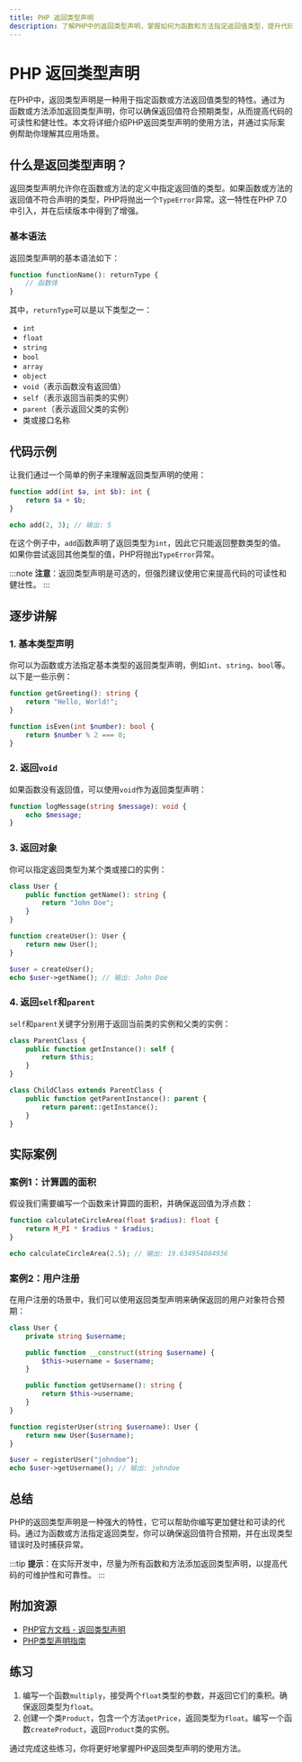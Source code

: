```yaml
---
title: PHP 返回类型声明
description: 了解PHP中的返回类型声明，掌握如何为函数和方法指定返回值类型，提升代码的可读性和健壮性。
---
```


# PHP 返回类型声明

在PHP中，返回类型声明是一种用于指定函数或方法返回值类型的特性。通过为函数或方法添加返回类型声明，你可以确保返回值符合预期类型，从而提高代码的可读性和健壮性。本文将详细介绍PHP返回类型声明的使用方法，并通过实际案例帮助你理解其应用场景。

## 什么是返回类型声明？

返回类型声明允许你在函数或方法的定义中指定返回值的类型。如果函数或方法的返回值不符合声明的类型，PHP将抛出一个`TypeError`异常。这一特性在PHP 7.0中引入，并在后续版本中得到了增强。

### 基本语法

返回类型声明的基本语法如下：

```php
function functionName(): returnType {
    // 函数体
}
```

其中，`returnType`可以是以下类型之一：

- `int`
- `float`
- `string`
- `bool`
- `array`
- `object`
- `void`（表示函数没有返回值）
- `self`（表示返回当前类的实例）
- `parent`（表示返回父类的实例）
- 类或接口名称

## 代码示例

让我们通过一个简单的例子来理解返回类型声明的使用：

```php
function add(int $a, int $b): int {
    return $a + $b;
}

echo add(2, 3); // 输出: 5
```

在这个例子中，`add`函数声明了返回类型为`int`，因此它只能返回整数类型的值。如果你尝试返回其他类型的值，PHP将抛出`TypeError`异常。

:::note
**注意**：返回类型声明是可选的，但强烈建议使用它来提高代码的可读性和健壮性。
:::

## 逐步讲解

### 1. 基本类型声明

你可以为函数或方法指定基本类型的返回类型声明，例如`int`、`string`、`bool`等。以下是一些示例：

```php
function getGreeting(): string {
    return "Hello, World!";
}

function isEven(int $number): bool {
    return $number % 2 === 0;
}
```

### 2. 返回`void`

如果函数没有返回值，可以使用`void`作为返回类型声明：

```php
function logMessage(string $message): void {
    echo $message;
}
```

### 3. 返回对象

你可以指定返回类型为某个类或接口的实例：

```php
class User {
    public function getName(): string {
        return "John Doe";
    }
}

function createUser(): User {
    return new User();
}

$user = createUser();
echo $user->getName(); // 输出: John Doe
```

### 4. 返回`self`和`parent`

`self`和`parent`关键字分别用于返回当前类的实例和父类的实例：

```php
class ParentClass {
    public function getInstance(): self {
        return $this;
    }
}

class ChildClass extends ParentClass {
    public function getParentInstance(): parent {
        return parent::getInstance();
    }
}
```

## 实际案例

### 案例1：计算圆的面积

假设我们需要编写一个函数来计算圆的面积，并确保返回值为浮点数：

```php
function calculateCircleArea(float $radius): float {
    return M_PI * $radius * $radius;
}

echo calculateCircleArea(2.5); // 输出: 19.634954084936
```

### 案例2：用户注册

在用户注册的场景中，我们可以使用返回类型声明来确保返回的用户对象符合预期：

```php
class User {
    private string $username;

    public function __construct(string $username) {
        $this->username = $username;
    }

    public function getUsername(): string {
        return $this->username;
    }
}

function registerUser(string $username): User {
    return new User($username);
}

$user = registerUser("johndoe");
echo $user->getUsername(); // 输出: johndoe
```

## 总结

PHP的返回类型声明是一种强大的特性，它可以帮助你编写更加健壮和可读的代码。通过为函数或方法指定返回类型，你可以确保返回值符合预期，并在出现类型错误时及时捕获异常。

:::tip
**提示**：在实际开发中，尽量为所有函数和方法添加返回类型声明，以提高代码的可维护性和可靠性。
:::

## 附加资源

- [PHP官方文档 - 返回类型声明](https://www.php.net/manual/en/functions.returning-values.php#functions.returning-values.type-declaration)
- [PHP类型声明指南](https://www.php.net/manual/en/language.types.declarations.php)

## 练习

1. 编写一个函数`multiply`，接受两个`float`类型的参数，并返回它们的乘积。确保返回类型为`float`。
2. 创建一个类`Product`，包含一个方法`getPrice`，返回类型为`float`。编写一个函数`createProduct`，返回`Product`类的实例。

通过完成这些练习，你将更好地掌握PHP返回类型声明的使用方法。